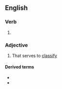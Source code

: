 ==English==

===Verb===
{{head|en|verb form}}

# {{present participle of|en|classify|nocat=1}}

===Adjective===
{{en-adj}}

# That serves to [[classify]]

====Derived terms====
* {{l|en|classifying morphism}}
* {{l|en|classifying space}}